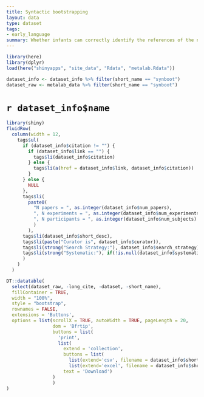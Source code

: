 ```yaml
---
title: Syntactic bootstrapping
layout: data
type: dataset
tags: 
- early_language
summary: Whether infants can correctly identify the references of the novel verbs embedded in a syntactically informative context.<br>18 papers | 60 experiments | 832 subjects
---
```


```r
library(here)
library(dplyr)
load(here("shinyapps", "site_data", "Rdata", "metalab.Rdata"))

dataset_info <- dataset_info %>% filter(short_name == "synboot")
dataset_raw <- metalab_data %>% filter(short_name == "synboot")

```
# `r dataset_info$name` 

```r
library(shiny)
fluidRow(
  column(width = 12,
    tags$ul(
      if (dataset_info$citation != "") {
        if (dataset_info$link == "") {
          tags$li(dataset_info$citation)
        } else {
          tags$li(a(href = dataset_info$link, dataset_info$citation))
        } 
      } else {
        NULL
      },
      tags$li(
        paste0(
          "N papers = ", as.integer(dataset_info$num_papers),
          ", N experiments = ", as.integer(dataset_info$num_experiments),
          ", N participants = ", as.integer(dataset_info$num_subjects)
          )
        ),
      tags$li(dataset_info$short_desc),
      tags$li(paste("Curator is", dataset_info$curator)),
      tags$li(strong("Search Strategy:"), dataset_info$search_strategy),
      tags$li(strong("Systematic:"), if(!is.null(dataset_info$systematic) && dataset_info$systematic) "yes" else "no")       
      )
    )
  )
```

```r

DT::datatable(
  select(dataset_raw, -long_cite, -dataset, -short_name),
  fillContainer = TRUE,
  width = "100%",
  style = "bootstrap",
  rownames = FALSE,
  extensions = 'Buttons',
  options = list(scrollX = TRUE, autoWidth = TRUE, pageLength = 20, 
                 dom = 'Bfrtip', 
                 buttons = list(
                   'print', 
                   list(
                     extend = 'collection',
                     buttons = list(
                       list(extend='csv', filename = dataset_info$short_name),
                       list(extend='excel', filename = dataset_info$short_name)),
                     text = 'Download')
                 )
                 )
)

```

<script>
// $('.tab-pane > div').css("width", '100%');
</script>
